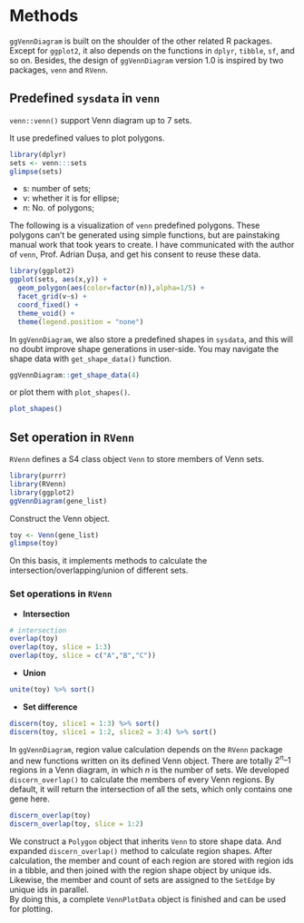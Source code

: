 # Methods

`ggVennDiagram` is built on the shoulder of the other related R packages.
Except for `ggplot2`, it also depends on the functions in `dplyr`, `tibble`, `sf`, and so on.
Besides, the design of `ggVennDiagram` version 1.0 is inspired by two packages,
`venn` and `RVenn`.

## Predefined `sysdata` in `venn`

`venn::venn()` support Venn diagram up to 7 sets.

It use predefined values to plot polygons. 

```r
library(dplyr)
sets <- venn:::sets
glimpse(sets)
```

- s: number of sets;
- v: whether it is for ellipse;
- n: No. of polygons;

The following is a visualization of `venn` predefined polygons. 
These polygons can't be generated using simple functions, but are painstaking manual work 
that took years to create. I have communicated with the author of `venn`, Prof. Adrian Dușa, 
and get his consent to reuse these data.


```r
library(ggplot2)
ggplot(sets, aes(x,y)) + 
  geom_polygon(aes(color=factor(n)),alpha=1/5) + 
  facet_grid(v~s) + 
  coord_fixed() +
  theme_void() +
  theme(legend.position = "none")
```

In `ggVennDiagram`, we also store a predefined shapes in `sysdata`, and this 
will no doubt improve shape generations in user-side.
You may navigate the shape data with `get_shape_data()` function.

```r
ggVennDiagram::get_shape_data(4)
```

or plot them with `plot_shapes()`.

```r
plot_shapes() 
```


## Set operation in `RVenn`

`RVenn` defines a S4 class object `Venn` to store members of Venn sets.

```r
library(purrr)
library(RVenn)
library(ggplot2)
ggVennDiagram(gene_list)
```

Construct the Venn object.

```r
toy <- Venn(gene_list)
glimpse(toy)
```

On this basis, it implements methods to calculate the intersection/overlapping/union 
of different sets. 


### Set operations in `RVenn`

- **Intersection**

```r
# intersection
overlap(toy)
overlap(toy, slice = 1:3)
overlap(toy, slice = c("A","B","C"))
```

- **Union**

```r
unite(toy) %>% sort()
```

- **Set difference**

```r
discern(toy, slice1 = 1:3) %>% sort()
discern(toy, slice1 = 1:2, slice2 = 3:4) %>% sort()
```

In `ggVennDiagram`, region value calculation depends on the `RVenn` package and 
new functions written on its defined Venn object. 
There are totally $2^n–1$ regions in a Venn diagram, in which $n$ is the number of sets. 
We developed `discern_overlap()` to calculate the members of every Venn regions.
By default, it will return the intersection of all the sets, which only contains one gene here.


```r
discern_overlap(toy)
discern_overlap(toy, slice = 1:2)
```

We construct a `Polygon` object that inherits `Venn` to store shape data.
And expanded `discern_overlap()` method to calculate region shapes.
After calculation, the member and count of each region are stored with region ids in a tibble, 
and then joined with the region shape object by unique ids. Likewise, 
the member and count of sets are assigned to the `SetEdge` by unique ids in parallel.  
By doing this, a complete `VennPlotData` object is finished and can be used for plotting.


